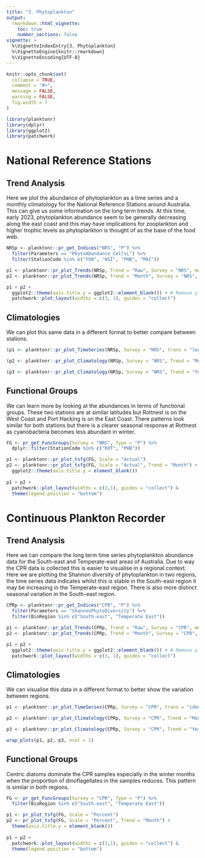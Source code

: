 ```yaml
---
title: "3. Phytoplankton"
output: 
  rmarkdown::html_vignette:
    toc: true
    number_sections: false
vignette: >
  %\VignetteIndexEntry{3. Phytoplankton}
  %\VignetteEngine{knitr::rmarkdown}
  %\VignetteEncoding{UTF-8}
---
```


```r
knitr::opts_chunk$set(
  collapse = TRUE,
  comment = "#>",
  message = FALSE,
  warning = FALSE,
  fig.width = 7
)
```

```r
library(planktonr)
library(dplyr)
library(ggplot2)
library(patchwork)
```

# National Reference Stations

## Trend Analysis

Here we plot the abundance of phytoplankton as a time series and a monthly climatology for the National Reference Stations around Australia. This can give us some information on the long term trends. At this time, early 2023, phytoplankton abundance seem to be generally decreasing along the east coast and this may have implications for zooplankton and higher trophic levels as phytoplankton is thought of as the base of the food web.  

```r

NRSp <- planktonr::pr_get_Indices("NRS", "P") %>% 
  filter(Parameters == "PhytoAbundance_CellsL") %>% 
  filter(StationCode %in% c("YON", "NSI", "PHB", "MAI"))

p1 <- planktonr::pr_plot_Trends(NRSp, Trend = "Raw", Survey = "NRS", method = "lm", trans = "log10")
p2 <- planktonr::pr_plot_Trends(NRSp, Trend = "Month", Survey = "NRS", method = "loess")

p1 + p2 + 
  ggplot2::theme(axis.title.y = ggplot2::element_blank()) + # Remove y-title from 2nd column
  patchwork::plot_layout(widths = c(3, 1), guides = "collect")

```

## Climatologies

We can plot this same data in a different format to better compare between stations. 

```r
(p1 <- planktonr::pr_plot_TimeSeries(NRSp, Survey = "NRS", trans = "log10"))
```
```r
(p2 <- planktonr::pr_plot_Climatology(NRSp, Survey = "NRS", Trend = "Month", trans = "log10"))
```
```r
(p3 <- planktonr::pr_plot_Climatology(NRSp, Survey = "NRS", Trend = "Year", trans = "log10"))
```

## Functional Groups

We can learn more by looking at the abundances in terms of functional groups. These two stations are at similar latitudes but Rottnest is on the West Coast and Port Hacking is on the East Coast. There patterns look similar for both stations but there is a clearer seasonal response at Rottnest as cyanobacteria becomes less abundant in winter.  

```r
FG <- pr_get_FuncGroups(Survey = "NRS", Type = "P") %>% 
  dplyr::filter(StationCode %in% c("ROT", "PHB"))

p1 <- planktonr::pr_plot_tsfg(FG, Scale = "Actual")
p2 <- planktonr::pr_plot_tsfg(FG, Scale = "Actual", Trend = "Month") +
  ggplot2::theme(axis.title.y = element_blank())
      
p1 + p2 + 
  patchwork::plot_layout(widths = c(3,1), guides = "collect") & 
  theme(legend.position = "bottom")

```
# Continuous Plankton Recorder

## Trend Analysis

Here we can compare the long term time series phytoplankton abundance data for the South-east and Temperate-east areas of Australia. Due to way the CPR data is collected this is easier to visualise in a regional context. Here we are plotting the Shannon diversity of phytoplankton in two regions, the time series data indicates whilst this is stable in the South-east region it may be increasing in the Temperate-east region. There is also more distinct seasonal variation in the South-east region. 

```r
CPRp <- planktonr::pr_get_Indices("CPR", "P") %>% 
  filter(Parameters == "ShannonPhytoDiversity") %>% 
  filter(BioRegion %in% c("South-east", "Temperate East"))

p1 <- planktonr::pr_plot_Trends(CPRp, Trend = "Raw", Survey = "CPR", method = "lm", trans = "identity")
p2 <- planktonr::pr_plot_Trends(CPRp, Trend = "Month", Survey = "CPR", method = "loess")

p1 + p2 + 
  ggplot2::theme(axis.title.y = ggplot2::element_blank()) + # Remove y-title from 2nd column
  patchwork::plot_layout(widths = c(3, 1), guides = "collect")

```

## Climatologies

We can visualise this data in a different format to better show the variation between regions.

```r
p1 <- planktonr::pr_plot_TimeSeries(CPRp, Survey = "CPR", trans = "identity") + theme(legend.position = "none", axis.title.y = element_blank())

p2 <- planktonr::pr_plot_Climatology(CPRp, Survey = "CPR", Trend = "Month", trans = "identity") + theme(legend.position = "none")

p3 <- planktonr::pr_plot_Climatology(CPRp, Survey = "CPR", Trend = "Year", trans = "identity") + theme(legend.position = "bottom", axis.title.y = element_blank())

wrap_plots(p1, p2, p3, ncol = 1)

```

## Functional Groups

Centric diatoms dominate the CPR samples especially in the winter months when the proportion of dinoflagellates in the samples reduces. This pattern is similar in both regions. 

```r
FG <- pr_get_FuncGroups(Survey = "CPR", Type = "P") %>% 
  filter(BioRegion %in% c("South-east", "Temperate East"))

p1 <- pr_plot_tsfg(FG, Scale = "Percent")
p2 <- pr_plot_tsfg(FG, Scale = "Percent", Trend = "Month") +
  theme(axis.title.y = element_blank())
      
p1 + p2 + 
  patchwork::plot_layout(widths = c(3,1), guides = "collect") & 
  theme(legend.position = "bottom")

```
